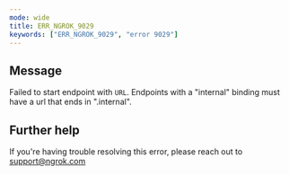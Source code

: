 ```yaml
---
mode: wide
title: ERR_NGROK_9029
keywords: ["ERR_NGROK_9029", "error 9029"]
---
```


## Message

Failed to start endpoint with `URL`. Endpoints with a "internal" binding must have a url that ends in ".internal".

## Further help

If you're having trouble resolving this error, please reach out to [support@ngrok.com](mailto:support@ngrok.com?subject=Help%20with%20ERR_NGROK_9029)
